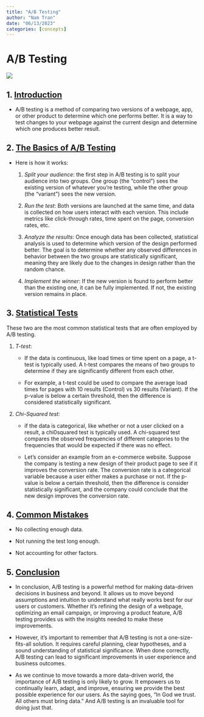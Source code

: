 ```yaml
---
title: "A/B Testing"
author: "Nam Tran"
date: "06/13/2023"
categories: [concepts]
---
```


# A/B Testing

![](images/Screenshot 2023-06-13 015125.png){fig-align="center"}

## 1. [Introduction]{.underline}

-   A/B testing is a method of comparing two versions of a webpage, app, or other product to determine which one performs better. It is a way to test changes to your webpage against the current design and determine which one produces better result.

## 2. [The Basics of A/B Testing]{.underline}

-   Here is how it works:

    1.  *Split your audience*: the first step in A/B testing is to split your audience into two groups. One group (the "control") sees the existing version of whatever you're testing, while the other group (the "variant") sees the new version.

    2.  *Run the test*: Both versions are launched at the same time, and data is collected on how users interact with each version. This include metrics like click-through rates, time spent on the page, conversion rates, etc.

    3.  *Analyze the results*: Once enough data has been collected, statistical analysis is used to determine which version of the design performed better. The goal is to determine whether any observed differences in behavior between the two groups are statistically significant, meaning they are likely due to the changes in design rather than the random chance.

    4.  *Implement the winner*: If the new version is found to perform better than the existing one, it can be fully implemented. If not, the existing version remains in place.

## 3. [Statistical Tests]{.underline}

These two are the most common statistical tests that are often employed by A/B testing.

1.  *T-test*:

    -   If the data is continuous, like load times or time spent on a page, a t-test is typically used. A t-test compares the means of two groups to determine if they are significantly different from each other.

    -   For example, a t-test could be used to compare the average load times for pages with 10 results (Control) vs 30 results (Variant). If the p-value is below a certain threshold, then the difference is considered statistically significant.

2.  *Chi-Squared test:*

    -   if the data is categorical, like whether or not a user clicked on a result, a chi0squared test is typically used. A chi-squared test compares the observed frequencies of different categories to the frequencies that would be expected if there was no effect.

    -   Let's consider an example from an e-commerce website. Suppose the company is testing a new design of their product page to see if it improves the conversion rate. The conversion rate is a categorical variable because a user either makes a purchase or not. If the p-value is below a certain threshold, then the difference is consider statistically significant, and the company could conclude that the new design improves the conversion rate.

## 4. [Common Mistakes]{.underline}

-   No collecting enough data.

-   Not running the test long enough.

-   Not accounting for other factors.

## 5. [Conclusion]{.underline}

-   In conclusion, A/B testing is a powerful method for making data-driven decisions in business and beyond. It allows us to move beyond assumptions and intuition to understand what really works best for our users or customers. Whether it's refining the design of a webpage, optimizing an email campaign, or improving a product feature, A/B testing provides us with the insights needed to make these improvements.

-   However, it's important to remember that A/B testing is not a one-size-fits-all solution. It requires careful planning, clear hypotheses, and a sound understanding of statistical significance. When done correctly, A/B testing can lead to significant improvements in user experience and business outcomes.

-   As we continue to move towards a more data-driven world, the importance of A/B testing is only likely to grow. It empowers us to continually learn, adapt, and improve, ensuring we provide the best possible experience for our users. As the saying goes, "In God we trust. All others must bring data." And A/B testing is an invaluable tool for doing just that.

